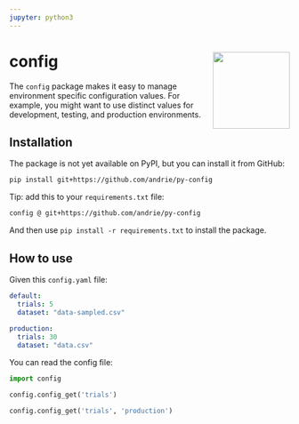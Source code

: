 ```yaml
---
jupyter: python3
---
```


# config <a href="https://andrie.github.io/py-config/"><img src="_static/logo.png" align="right" height="138" /></a>


The `config` package makes it easy to manage environment specific
configuration values. For example, you might want to use distinct values
for development, testing, and production environments.

## Installation

The package is not yet available on PyPI, but you can install it from GitHub:

``` sh
pip install git+https://github.com/andrie/py-config
```

Tip: add this to your `requirements.txt` file:

``` sh
config @ git+https://github.com/andrie/py-config
```

And then use `pip install -r requirements.txt` to install the package.

## How to use

Given this `config.yaml` file:

``` yaml
default:
  trials: 5
  dataset: "data-sampled.csv"
  
production:
  trials: 30
  dataset: "data.csv"
```

You can read the config file:

```python
import config
```

```python
config.config_get('trials')
```

```python
config.config_get('trials', 'production')
```
